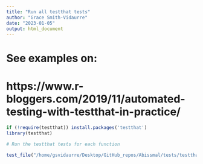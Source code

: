 ```yaml
---
title: "Run all testthat tests"
author: "Grace Smith-Vidaurre"
date: "2023-01-05"
output: html_document
---
```


# See examples on: 
# https://www.r-bloggers.com/2019/11/automated-testing-with-testthat-in-practice/

```r

if (!require(testthat)) install.packages('testthat')
library(testthat)

# Run the testthat tests for each function

test_file("/home/gsvidaurre/Desktop/GitHub_repos/Abissmal/tests/testthat/test_find_rfid_perching_events.R")

```

